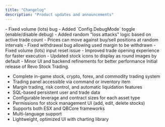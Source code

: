 ```yaml
---
title: "Changelog"
description: "Product updates and announcements"
---
```


<Update label="October 2025" description="v1.2">
  - Fixed volume (lots) bug
  - Added `Config.DebugMode` toggle (enable/disable debug)
  - Added random "loss attacks" logic based on active trade count
  - Prices can move against buy/sell positions at random intervals
  - Fixed withdrawal bug allowing used margin to be withdrawn
</Update>

<Update label="October 2025" description="v1.1">
  - Fixed volume (lots) input reset issue
  - Improved trade opening experience for faster execution
  - Updated stock icons to display as round images by default
  - Minor UI and backend refinements for better performance
</Update>

<Update label="July 2025" description="v1.0.0">
  Initial release of Revo Stock Trading.

  - Complete in-game stock, crypto, forex, and commodity trading system
  - Trading panel accessible via command or inventory item
  - Margin trading, risk control, and automatic liquidation features
  - SQL-based persistent user and trade data
  - Configurable leverage and contract sizes for each asset type
  - Permissions for stock management UI (add, edit, delete stocks)
  - Supports both ESX and QBCore frameworks
  - Multi-language support
  - Lightweight, optimized UI with charting library
</Update>